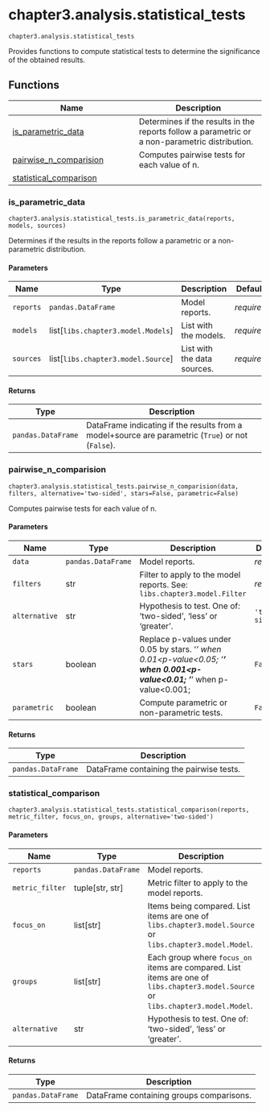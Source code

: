 # chapter3.analysis.statistical_tests { #libs.chapter3.analysis.statistical_tests }

`chapter3.analysis.statistical_tests`

Provides functions to compute statistical tests to determine the significance of the obtained results.

## Functions

| Name | Description |
| --- | --- |
| [is_parametric_data](#libs.chapter3.analysis.statistical_tests.is_parametric_data) | Determines if the results in the reports follow a parametric or a non-parametric distribution. |
| [pairwise_n_comparision](#libs.chapter3.analysis.statistical_tests.pairwise_n_comparision) | Computes pairwise tests for each value of n. |
| [statistical_comparison](#libs.chapter3.analysis.statistical_tests.statistical_comparison) |  |

### is_parametric_data { #libs.chapter3.analysis.statistical_tests.is_parametric_data }

`chapter3.analysis.statistical_tests.is_parametric_data(reports, models, sources)`

Determines if the results in the reports follow a parametric or a non-parametric distribution.

#### Parameters

| Name      | Type                                 | Description                 | Default    |
|-----------|--------------------------------------|-----------------------------|------------|
| `reports` | `pandas.DataFrame`                   | Model reports.              | _required_ |
| `models`  | list\[`libs.chapter3.model.Models`\] | List with the models.       | _required_ |
| `sources` | list\[`libs.chapter3.model.Source`\] | List with the data sources. | _required_ |

#### Returns

| Type               | Description                                                                                       |
|--------------------|---------------------------------------------------------------------------------------------------|
| `pandas.DataFrame` | DataFrame indicating if the results from a model+source are parametric (`True`) or not (`False`). |

### pairwise_n_comparision { #libs.chapter3.analysis.statistical_tests.pairwise_n_comparision }

`chapter3.analysis.statistical_tests.pairwise_n_comparision(data, filters, alternative='two-sided', stars=False, parametric=False)`

Computes pairwise tests for each value of n.

#### Parameters

| Name          | Type               | Description                                                                                                               | Default       |
|---------------|--------------------|---------------------------------------------------------------------------------------------------------------------------|---------------|
| `data`        | `pandas.DataFrame` | Model reports.                                                                                                            | _required_    |
| `filters`     | str                | Filter to apply to the model reports. See: `libs.chapter3.model.Filter`                                                   | _required_    |
| `alternative` | str                | Hypothesis to test. One of: 'two-sided', 'less' or 'greater'.                                                             | `'two-sided'` |
| `stars`       | boolean            | Replace p-values under 0.05 by stars. '*' when 0.01<p-value<0.05; '**' when 0.001<p-value<0.01; '***' when p-value<0.001; | `False`       |
| `parametric`  | boolean            | Compute parametric or non-parametric tests.                                                                               | `False`       |

#### Returns

| Type               | Description                              |
|--------------------|------------------------------------------|
| `pandas.DataFrame` | DataFrame containing the pairwise tests. |

### statistical_comparison { #libs.chapter3.analysis.statistical_tests.statistical_comparison }

`chapter3.analysis.statistical_tests.statistical_comparison(reports, metric_filter, focus_on, groups, alternative='two-sided')`

#### Parameters

| Name            | Type               | Description                                                                                                                        | Default       |
|-----------------|--------------------|------------------------------------------------------------------------------------------------------------------------------------|---------------|
| `reports`       | `pandas.DataFrame` | Model reports.                                                                                                                     | _required_    |
| `metric_filter` | tuple\[str, str\]  | Metric filter to apply to the model reports.                                                                                       | _required_    |
| `focus_on`      | list\[str\]        | Items being compared. List items are one of `libs.chapter3.model.Source` or `libs.chapter3.model.Model`.                           | _required_    |
| `groups`        | list\[str\]        | Each group where `focus_on` items are compared. List items are one of `libs.chapter3.model.Source` or `libs.chapter3.model.Model`. | _required_    |
| `alternative`   | str                | Hypothesis to test. One of: 'two-sided', 'less' or 'greater'.                                                                      | `'two-sided'` |

#### Returns

| Type               | Description                              |
|--------------------|------------------------------------------|
| `pandas.DataFrame` | DataFrame containing groups comparisons. |